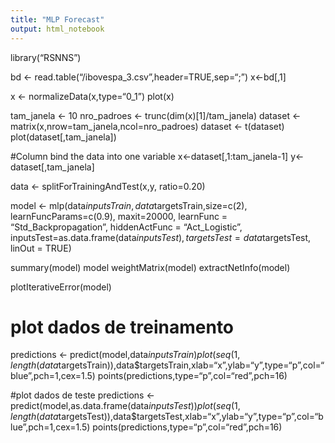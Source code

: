 ```yaml
---
title: "MLP Forecast"
output: html_notebook
---
```


library("RSNNS")

bd <- read.table("/ibovespa_3.csv",header=TRUE,sep=";")
x<-bd[,1]

x <- normalizeData(x,type="0_1")
plot(x)


tam_janela <- 10
nro_padroes <- trunc(dim(x)[1]/tam_janela)
dataset <- matrix(x,nrow=tam_janela,ncol=nro_padroes)
dataset <- t(dataset)
plot(dataset[,tam_janela])

#Column bind the data into one variable
x<-dataset[,1:tam_janela-1]
y<-dataset[,tam_janela]


data <- splitForTrainingAndTest(x,y, ratio=0.20)


##################
model <- mlp(data$inputsTrain,data$targetsTrain,size=c(2),
             learnFuncParams=c(0.9),
             maxit=20000,
             learnFunc = "Std_Backpropagation", 
             hiddenActFunc = "Act_Logistic",
             inputsTest=as.data.frame(data$inputsTest),
             targetsTest=data$targetsTest,
             linOut = TRUE)



summary(model)
model
weightMatrix(model)
extractNetInfo(model)



plotIterativeError(model)




# plot dados de treinamento
predictions <- predict(model,data$inputsTrain)
plot(seq(1,length(data$targetsTrain)),data$targetsTrain,xlab="x",ylab="y",type="p",col="blue",pch=1,cex=1.5)
points(predictions,type="p",col="red",pch=16)


#plot dados de teste
predictions <- predict(model,as.data.frame(data$inputsTest))
plot(seq(1,length(data$targetsTest)),data$targetsTest,xlab="x",ylab="y",type="p",col="blue",pch=1,cex=1.5)
points(predictions,type="p",col="red",pch=16)
